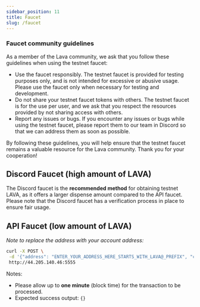```yaml
---
sidebar_position: 11
title: Faucet
slug: /faucet
---
```



### Faucet community guidelines

As a member of the Lava community, we ask that you follow these guidelines when using the testnet faucet:

- Use the faucet responsibly. The testnet faucet is provided for testing purposes only, and is not intended for excessive or abusive usage. Please use the faucet only when necessary for testing and development.
- Do not share your testnet faucet tokens with others. The testnet faucet is for the use per user, and we ask that you respect the resources provided by not sharing access with others.
- Report any issues or bugs. If you encounter any issues or bugs while using the testnet faucet, please report them to our team in Discord so that we can address them as soon as possible.

By following these guidelines, you will help ensure that the testnet faucet remains a valuable resource for the Lava community. Thank you for your cooperation!

## Discord Faucet (high amount of LAVA)
The Discord faucet is the **recommended method** for obtaining testnet LAVA, as it offers a larger dispense amount compared to the API faucet. Please note that the Discord faucet has a verification process in place to ensure fair usage.

[<RoadmapItem icon="🌋" title="Discord Faucet" description="Use Faucet @ Lava's Discord"/>](https://discord.gg/5VcqgwMmkA)

## API Faucet (low amount of LAVA)
_Note to replace the address with your account address:_
```bash
curl -X POST \
 -d '{"address": "ENTER_YOUR_ADDRESS_HERE_STARTS_WITH_LAVA@_PREFIX", "coins": ["1000000000 ulava"]}' \
 http://44.205.140.46:5555
```
Notes:
- Please allow up to **one minute** (block time) for the transaction to be processed.
- Expected success output: `{}`
